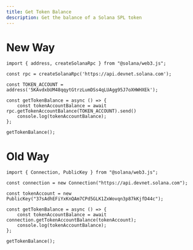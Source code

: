 ```yaml
---
title: Get Token Balance
description: Get the balance of a Solana SPL token
---
```


# New Way

```tsx
import { address, createSolanaRpc } from "@solana/web3.js";

const rpc = createSolanaRpc('https://api.devnet.solana.com');

const TOKEN_ACCOUNT = address('5KAvdxbUM48qqytGtrzLumDSs4qLUAgg95J7oXHWHXEk');

const getTokenBalance = async () => {
    const tokenAccountBalance = await rpc.getTokenAccountBalance(TOKEN_ACCOUNT).send()
    console.log(tokenAccountBalance);
};

getTokenBalance();
```

# Old Way

```tsx
import { Connection, PublicKey } from "@solana/web3.js";

const connection = new Connection("https://api.devnet.solana.com");

const tokenAccount = new PublicKey("37sAdhEFiYxKnQAm7CPd5GLK1ZxWovqn3p87kKjfD44c");

const getTokenBalance = async () => {
    const tokenAccountBalance = await connection.getTokenAccountBalance(tokenAccount);
    console.log(tokenAccountBalance);
};

getTokenBalance();
```
